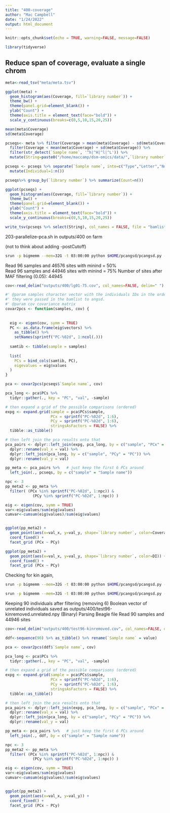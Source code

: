 ```yaml
---
title: "400-coverage"
author: "Mac Campbell"
date: "1/24/2022"
output: html_document
---
```


```r
knitr::opts_chunk$set(echo = TRUE, warning=FALSE, message=FALSE)
```

```r
library(tidyverse)
```

## Reduce span of coverage, evaluate a single chrom

```r
meta<-read_tsv("meta/meta.tsv")
```
     
```r
ggplot(meta) +
  geom_histogram(aes(Coverage, fill=`library number`)) +
  theme_bw() +
  theme(panel.grid=element_blank()) +
  ylab("Count") +
  theme(axis.title = element_text(face="bold")) +
  scale_y_continuous(breaks=c(0,5,10,15,20,25))
```

```r
mean(meta$Coverage)
sd(meta$Coverage)
```

```r
pcseqs<- meta %>% filter(Coverage > mean(meta$Coverage) - sd(meta$Coverage)) %>%
  filter(Coverage < mean(meta$Coverage) + sd(meta$Coverage)) %>%
  filter(str_detect(`Sample name`, '^h|^H|^l|^L')) %>%     
  mutate(String=paste0("/home/maccamp/dsm-omics/data/",`library number`,"/",SeqFile))

pcseqs <- pcseqs %>% separate(`Sample name`, into=c("Type","Letter","Number"), remove=FALSE, sep="_" ) %>%
  mutate(Individual=1:n())

pcseqs%>% group_by(`library number`) %>% summarize(Count=n())
```

```r
ggplot(pcseqs) +
  geom_histogram(aes(Coverage, fill=`library number`)) +
  theme_bw() +
  theme(panel.grid=element_blank()) +
  ylab("Count") +
  theme(axis.title = element_text(face="bold")) +
  scale_y_continuous(breaks=c(0,5,10,15,20,25))
```

```r
write_tsv(pcseqs %>% select(String), col_names = FALSE, file = "bamlists/test96.bamlist")
```

 203-parallelize-pca.sh in outputs/400 on farm     
 
 (not to think about adding -postCutoff)     
 
```sh
srun -p bigmemm --mem=32G -t 03:00:00 python $HOME/pcangsd/pcangsd.py -beagle outputs/400/lg01-pca.beagle.gz -o outputs/400/lg01-75 -threads 10 > outputs/400/chroms.stdout 2>outputs/400/chroms.stderr &
```

Read 96 samples and 46576 sites with minind = 50%    
Read 96 samples and 44946 sites with minind = 75%
Number of sites after MAF filtering (0.05): 44945


```r
cov<-read_delim("outputs/400/lg01-75.cov", col_names=FALSE, delim=" ") %>% as.matrix()
```


```r
#' @param samples character vector with the individuals IDs in the order in which
#' they were passed in the bamlist to angsd.
#' @param cov covariance matrix
covar2pcs <- function(samples, cov) {
  
  
  eig <- eigen(cov, symm = TRUE)
  PC <- as.data.frame(eig$vectors) %>%
    as_tibble() %>%
    setNames(sprintf("PC-%02d", 1:ncol(.)))
  
  samtib <- tibble(sample = samples)
  
  list(
    PCs = bind_cols(samtib, PC),
    eigevalues = eig$values
  )
}

```

```r
pca <- covar2pcs(pcseqs$`Sample name`, cov)

pca_long <- pca$PCs %>%
  tidyr::gather(., key = "PC", "val", -sample)

# then expand a grid of the possible comparisons (ordered)
expg <- expand.grid(sample = pca$PCs$sample,
                    PCx = sprintf("PC-%02d", 1:6),
                    PCy = sprintf("PC-%02d", 1:6),
                    stringsAsFactors = FALSE) %>%
  tibble::as_tibble()

# then left join the pca results onto that
pca_pairs <- dplyr::left_join(expg, pca_long, by = c("sample", "PCx" = "PC")) %>%
  dplyr::rename(val_x = val) %>%
  dplyr::left_join(pca_long, by = c("sample", "PCy" = "PC")) %>%
  dplyr::rename(val_y = val)

pp_meta <- pca_pairs %>%   # just keep the first 6 PCs around
  left_join(., pcseqs, by = c("sample" = "Sample name")) 

npc <- 3
pp_meta2 <- pp_meta %>%
  filter( (PCx %in% sprintf("PC-%02d", 1:npc)) & 
            (PCy %in% sprintf("PC-%02d", 1:npc)) )

eig <- eigen(cov, symm = TRUE)
var<-eig$values/sum(eig$values)
cumvar<-cumsum(eig$values)/sum(eig$values)


ggplot(pp_meta2) +
  geom_point(aes(x=val_x, y=val_y, shape=`library number`, color=Coverage)) +
  coord_fixed() +
  facet_grid (PCx ~ PCy)

```

```r
ggplot(pp_meta2) +
  geom_point(aes(x=val_x, y=val_y, shape=`library number`, color=DI)) +
  coord_fixed() +
  facet_grid (PCx ~ PCy)
```

Checking for kin again,

```sh
srun -p bigmemm --mem=32G -t 03:00:00 python $HOME/pcangsd/pcangsd.py -beagle outputs/400/lg01-pca.beagle.gz -kinship -o outputs/400/test96.kinship -threads 10 > outputs/400/pca.stdout 2> outputs/400/pca.stderr &

srun -p bigmemm --mem=32G -t 03:00:00 python $HOME/pcangsd/pcangsd.py -beagle outputs/400/lg01-pca.beagle.gz -relate outputs/400/test96.kinship.kinship.npy -o outputs/400/test96-kinremoved -threads 10 > outputs/400/pca-kin.stdout 2> outputs/400/pca-kin.stderr &
```

Keeping 90 individuals after filtering (removing 6)
Boolean vector of unrelated individuals saved as outputs/400/test96-kinremoved.unrelated.npy (Binary)
Parsing Beagle file
Read 90 samples and 44946 sites

```r
cov<-read_delim("outputs/400/test96-kinremoved.cov", col_names=FALSE, delim=" ") %>% as.matrix()
```


```r
ddf<-sequence(90) %>% as_tibble() %>% rename(`Sample name` = value)
```

```r
pca <- covar2pcs(ddf$`Sample name`, cov)

pca_long <- pca$PCs %>%
  tidyr::gather(., key = "PC", "val", -sample)

# then expand a grid of the possible comparisons (ordered)
expg <- expand.grid(sample = pca$PCs$sample,
                    PCx = sprintf("PC-%02d", 1:6),
                    PCy = sprintf("PC-%02d", 1:6),
                    stringsAsFactors = FALSE) %>%
  tibble::as_tibble()

# then left join the pca results onto that
pca_pairs <- dplyr::left_join(expg, pca_long, by = c("sample", "PCx" = "PC")) %>%
  dplyr::rename(val_x = val) %>%
  dplyr::left_join(pca_long, by = c("sample", "PCy" = "PC")) %>%
  dplyr::rename(val_y = val)

pp_meta <- pca_pairs %>%   # just keep the first 6 PCs around
  left_join(., ddf, by = c("sample" = "Sample name")) 

npc <- 3
pp_meta2 <- pp_meta %>%
  filter( (PCx %in% sprintf("PC-%02d", 1:npc)) & 
            (PCy %in% sprintf("PC-%02d", 1:npc)) )

eig <- eigen(cov, symm = TRUE)
var<-eig$values/sum(eig$values)
cumvar<-cumsum(eig$values)/sum(eig$values)


ggplot(pp_meta2) +
  geom_point(aes(x=val_x, y=val_y)) +
  coord_fixed() +
  facet_grid (PCx ~ PCy)

```
